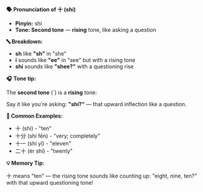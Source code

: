 **🗣️ Pronunciation of 十 (shí)**

- **Pinyin:** shí
- **Tone: Second tone** — **rising** tone, like asking a question

**🔤 Breakdown:**

- **sh** like **"sh"** in "she"
- **í** sounds like **"ee"** in "see" but with a rising tone
- **shí** sounds like **"shee?"** with a questioning rise

**🎧 Tone tip:**

The **second tone** (´) is a **rising** tone:

Say it like you're asking: **"shí?"** — that upward inflection like a question.

**📝 Common Examples:**

- 十 (shí) - "ten"
- 十分 (shí fēn) - "very; completely"
- 十一 (shí yī) - "eleven"
- 二十 (èr shí) - "twenty"

**💡 Memory Tip:**

十 means "ten" — the rising tone sounds like counting up: "eight, nine, ten?" with that upward
questioning tone!
